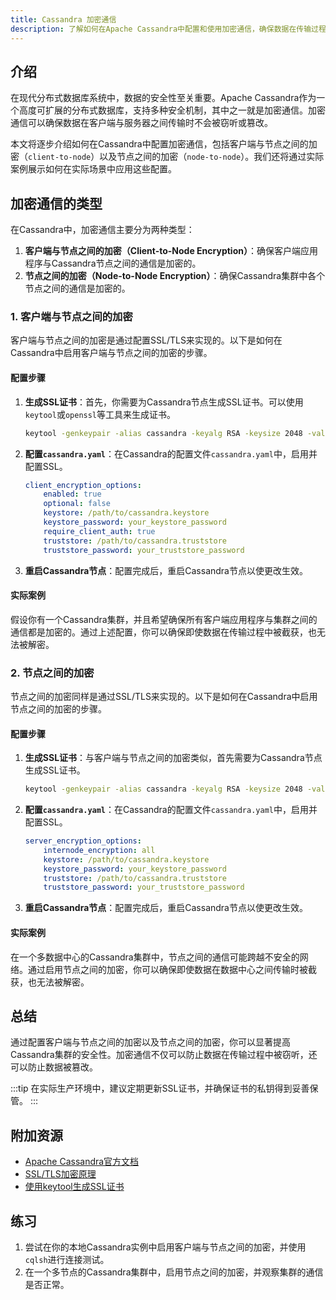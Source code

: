 ```yaml
---
title: Cassandra 加密通信
description: 了解如何在Apache Cassandra中配置和使用加密通信，确保数据在传输过程中的安全性。
---
```


## 介绍

在现代分布式数据库系统中，数据的安全性至关重要。Apache Cassandra作为一个高度可扩展的分布式数据库，支持多种安全机制，其中之一就是加密通信。加密通信可以确保数据在客户端与服务器之间传输时不会被窃听或篡改。

本文将逐步介绍如何在Cassandra中配置加密通信，包括客户端与节点之间的加密（`client-to-node`）以及节点之间的加密（`node-to-node`）。我们还将通过实际案例展示如何在实际场景中应用这些配置。

## 加密通信的类型

在Cassandra中，加密通信主要分为两种类型：

1. **客户端与节点之间的加密（Client-to-Node Encryption）**：确保客户端应用程序与Cassandra节点之间的通信是加密的。
2. **节点之间的加密（Node-to-Node Encryption）**：确保Cassandra集群中各个节点之间的通信是加密的。

### 1. 客户端与节点之间的加密

客户端与节点之间的加密是通过配置SSL/TLS来实现的。以下是如何在Cassandra中启用客户端与节点之间的加密的步骤。

#### 配置步骤

1. **生成SSL证书**：首先，你需要为Cassandra节点生成SSL证书。可以使用`keytool`或`openssl`等工具来生成证书。

   ```bash
   keytool -genkeypair -alias cassandra -keyalg RSA -keysize 2048 -validity 365 -keystore cassandra.keystore
   ```

2. **配置`cassandra.yaml`**：在Cassandra的配置文件`cassandra.yaml`中，启用并配置SSL。

   ```yaml
   client_encryption_options:
       enabled: true
       optional: false
       keystore: /path/to/cassandra.keystore
       keystore_password: your_keystore_password
       require_client_auth: true
       truststore: /path/to/cassandra.truststore
       truststore_password: your_truststore_password
   ```

3. **重启Cassandra节点**：配置完成后，重启Cassandra节点以使更改生效。

#### 实际案例

假设你有一个Cassandra集群，并且希望确保所有客户端应用程序与集群之间的通信都是加密的。通过上述配置，你可以确保即使数据在传输过程中被截获，也无法被解密。

### 2. 节点之间的加密

节点之间的加密同样是通过SSL/TLS来实现的。以下是如何在Cassandra中启用节点之间的加密的步骤。

#### 配置步骤

1. **生成SSL证书**：与客户端与节点之间的加密类似，首先需要为Cassandra节点生成SSL证书。

   ```bash
   keytool -genkeypair -alias cassandra -keyalg RSA -keysize 2048 -validity 365 -keystore cassandra.keystore
   ```

2. **配置`cassandra.yaml`**：在Cassandra的配置文件`cassandra.yaml`中，启用并配置SSL。

   ```yaml
   server_encryption_options:
       internode_encryption: all
       keystore: /path/to/cassandra.keystore
       keystore_password: your_keystore_password
       truststore: /path/to/cassandra.truststore
       truststore_password: your_truststore_password
   ```

3. **重启Cassandra节点**：配置完成后，重启Cassandra节点以使更改生效。

#### 实际案例

在一个多数据中心的Cassandra集群中，节点之间的通信可能跨越不安全的网络。通过启用节点之间的加密，你可以确保即使数据在数据中心之间传输时被截获，也无法被解密。

## 总结

通过配置客户端与节点之间的加密以及节点之间的加密，你可以显著提高Cassandra集群的安全性。加密通信不仅可以防止数据在传输过程中被窃听，还可以防止数据被篡改。

:::tip
在实际生产环境中，建议定期更新SSL证书，并确保证书的私钥得到妥善保管。
:::

## 附加资源

- [Apache Cassandra官方文档](https://cassandra.apache.org/doc/latest/)
- [SSL/TLS加密原理](https://en.wikipedia.org/wiki/Transport_Layer_Security)
- [使用keytool生成SSL证书](https://docs.oracle.com/javase/8/docs/technotes/tools/unix/keytool.html)

## 练习

1. 尝试在你的本地Cassandra实例中启用客户端与节点之间的加密，并使用`cqlsh`进行连接测试。
2. 在一个多节点的Cassandra集群中，启用节点之间的加密，并观察集群的通信是否正常。
